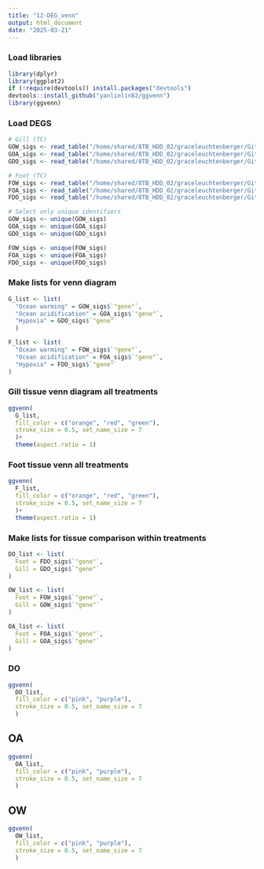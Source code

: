 ```yaml
---
title: "12-DEG_venn"
output: html_document
date: "2025-03-21"
---
```

### Load libraries
```r
library(dplyr)
library(ggplot2)
if (!require(devtools)) install.packages("devtools")
devtools::install_github("yanlinlin82/ggvenn")
library(ggvenn)
```

### Load DEGS
```r
# Gill (TC)
GOW_sigs <- read_table("/home/shared/8TB_HDD_02/graceleuchtenberger/Github/byssus-exp-analysis/output/DEG_lists/GOterms_genome/GOW_sigs_merged.csv")
GOA_sigs <- read_table("/home/shared/8TB_HDD_02/graceleuchtenberger/Github/byssus-exp-analysis/output/DEG_lists/GOterms_genome/GOA_sigs_merged.csv")
GDO_sigs <- read_table("/home/shared/8TB_HDD_02/graceleuchtenberger/Github/byssus-exp-analysis/output/DEG_lists/GOterms_genome/GDO_sigs_merged.csv")

# Foot (TC)
FOW_sigs <- read_table("/home/shared/8TB_HDD_02/graceleuchtenberger/Github/byssus-exp-analysis/output/DEG_lists/GOterms_genome/FOW_sigs_merged.csv")
FOA_sigs <- read_table("/home/shared/8TB_HDD_02/graceleuchtenberger/Github/byssus-exp-analysis/output/DEG_lists/GOterms_genome/FOA_sigs_merged.csv")
FDO_sigs <- read_table("/home/shared/8TB_HDD_02/graceleuchtenberger/Github/byssus-exp-analysis/output/DEG_lists/GOterms_genome/FDO_sigs_merged.csv")

# Select only unique identifiers
GOW_sigs <- unique(GOW_sigs)
GOA_sigs <- unique(GOA_sigs)
GDO_sigs <- unique(GDO_sigs)

FOW_sigs <- unique(FOW_sigs)
FOA_sigs <- unique(FOA_sigs)
FDO_sigs <- unique(FDO_sigs)


```

### Make lists for venn diagram
```r
G_list <- list(
  "Ocean warming" = GOW_sigs$`"gene"`, 
  "Ocean acidification" = GOA_sigs$`"gene"`, 
  "Hypoxia" = GDO_sigs$`"gene"`
  )

F_list <- list(
  "Ocean warming" = FOW_sigs$`"gene"`, 
  "Ocean acidification" = FOA_sigs$`"gene"`, 
  "Hypoxia" = FDO_sigs$`"gene"`
)
```

### Gill tissue venn diagram all treatments
```r
ggvenn(
  G_list, 
  fill_color = c("orange", "red", "green"),
  stroke_size = 0.5, set_name_size = 7
  )+
  theme(aspect.ratio = 1)
```
### Foot tissue venn all treatments
```r
ggvenn(
  F_list, 
  fill_color = c("orange", "red", "green"),
  stroke_size = 0.5, set_name_size = 7
  )+
  theme(aspect.ratio = 1)
```
### Make lists for tissue comparison within treatments
```r
DO_list <- list(
  Foot = FDO_sigs$`"gene"`,
  Gill = GDO_sigs$`"gene"`
)

OW_list <- list(
  Foot = FOW_sigs$`"gene"`,
  Gill = GOW_sigs$`"gene"`
)

OA_list <- list(
  Foot = FOA_sigs$`"gene"`,
  Gill = GOA_sigs$`"gene"`
)
```

### DO
```r

ggvenn(
  DO_list, 
  fill_color = c("pink", "purple"),
  stroke_size = 0.5, set_name_size = 7
  )
```
## OA
```r

ggvenn(
  OA_list, 
  fill_color = c("pink", "purple"),
  stroke_size = 0.5, set_name_size = 7
  )
```
## OW
```r

ggvenn(
  OW_list, 
  fill_color = c("pink", "purple"),
  stroke_size = 0.5, set_name_size = 7
  )
```
